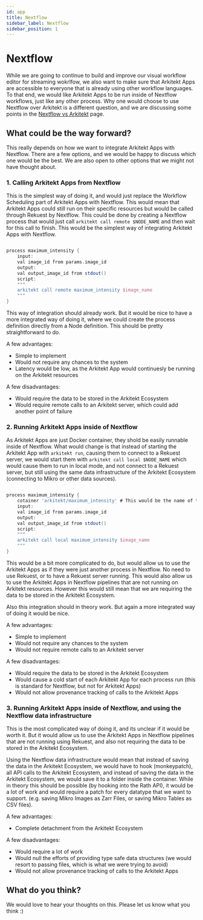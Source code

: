 ```yaml
---
id: app
title: Nextflow
sidebar_label: Nextflow
sidebar_position: 1
---
```


# Nextflow

While we are going to continue to build and improve our visual workflow editor for streaming wokrlfow, we also want to make sure that Arkitekt Apps are
accessible to everyone that is already using other workflow languages. To that end, we would like Arkitekt Apps to be run inside of Nextflow workflows,
just like any other process. Why one would choose to use Nextflow over Arkitekt is a different question, and we are discussing some points in the
[Nextflow vs Arkitekt](/docs/design/vs/nextflow) page.

## What could be the way forward?

This really depends on how we want to integrate Arkitekt Apps with Nextflow. There are a few options, and we would be
happy to discuss which one would be the best. We are also open to other options that we might not have thought about.


### 1. Calling Arkitekt Apps from Nextflow

This is the simplest way of doing it, and would just replace the Workflow Scheduling part of Arkitekt Apps with Nextflow. This would mean that
Arkitekt Apps could still run on their specific resources but would be called through Rekuest by Nextflow. This could be done by creating a
Nextflow process that would just call `arkitekt call remote $NODE_NAME` and then wait for this call to finish. This would be the simplest way
of integrating Arkitekt Apps with Nextflow.

```groovy

process maximum_intensity {
    input:
    val image_id from params.image_id
    output:
    val output_image_id from stdout()
    script:
    """
    arkitekt call remote maximum_intensity $image_name
    """
}
```

This way of integration should already work. But it would be nice to have a more integrated way of doing it, where we could create
the process definition directly from a Node definition. This should be pretty straightforward to do. 

A few advantages:

- Simple to implement
- Would not require any chances to the system
- Latency would be low, as the Arkitekt App would continuesly be running on the Arkitekt resources

A few disadvantages:

- Would require the data to be stored in the Arkitekt Ecosystem
- Would require remote calls to an Arkitekt server, which could add another point
of failure

### 2. Running Arkitekt Apps inside of Nextflow

As Arkitekt Apps are just Docker container, they shold be easily runnable inside of Nextflow. What would change is
that instead of starting the Arkitekt App with `arkitekt run`, causing them to connect to a Rekuest server, we would start them with
`arkitekt call local $NODE_NAME` which would cause them to run in local mode, and not connect to a Rekuest server, but still using the same
data infrastructure of the Arkitekt Ecosystem (connecting to Mikro or other data sources).

```groovy

process maximum_intensity {
    cotainer 'arkitekt/maximum_intensity' # This would be the name of the Arkitekt App
    input:
    val image_id from params.image_id
    output:
    val output_image_id from stdout()
    script:
    """
    arkitekt call local maximum_intensity $image_name
    """
}
```
This would be a bit more complicated to do, but would allow us to use the Arkitekt Apps as if they were just another process in Nextflow.
No need to use Rekuest, or to have a Rekuest server running. This would also allow us to use the Arkitekt Apps in Nextflow pipelines that
are not running on Arkitekt resources. However this would still mean that we are requiring the data to be stored in the Arkitekt Ecosystem.

Also this integration should in theory work. But again a more integrated way of doing it would be nice.

A few advantages:

- Simple to implement
- Would not require any chances to the system
- Would not require remote calls to an Arkitekt server

A few disadvantages:

- Would require the data to be stored in the Arkitekt Ecosystem
- Would cause a cold start of each Arkitekt App for each process run (this is standard
for Nextflow, but not for Arkitekt Apps)
- Would not allow provenance tracking of calls to the Arkitekt Apps

### 3. Running Arkitekt Apps inside of Nextflow, and using the Nextflow data infrastructure

This is the most complicated way of doing it, and its unclear if it would be worth it. But it would allow us to use the Arkitekt Apps
in Nextflow pipelines that are not running using Rekuest, and also not requiring the data to be stored in the Arkitekt Ecosystem.

Using the Nextflow data infrastructure would mean that instead of saving the data in the Arkitekt Ecosystem, we would have to hook (monkeypatch),
all API calls to the Arkitekt Ecosystem, and instead of saving the data in the Arkitekt Ecosystem, we would save it to a folder inside the
container. While in theory this should be possible (by hooking into the Rath API), it would be a lot of work and would require a patch for every
datatype that we want to support. (e.g. saving Mikro Images as Zarr Files, or saving Mikro Tables as CSV files).

A few advantages:

- Complete detachment from the Arkitekt Ecosystem

A few disadvantages:

- Would require a lot of work
- Would null the efforts of providing type safe data structures
(we would resort to passing files, which is what we were trying to avoid)
- Would not allow provenance tracking of calls to the Arkitekt Apps


## What do you think?

We would love to hear your thoughts on this. Please let us know what you think :)


